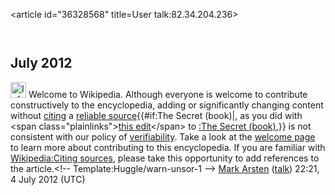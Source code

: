 <article id="36328568" title=User talk:82.34.204.236>
	<talkpage id="36328568" title="User talk:82.34.204.236">

== July 2012 ==

[[Image:Information.svg|25px|alt=|link=]] Welcome to Wikipedia. Although everyone is welcome to contribute constructively to the encyclopedia, adding or significantly changing content without [[Wikipedia:Citing sources|citing]] a [[Wikipedia:Reliable sources|reliable source]]{{#if:The Secret (book)|, as you did with &lt;span class=&quot;plainlinks&quot;&gt;[http://en.wikipedia.org/wiki/The_Secret_(book)?diff=500714980 this edit]&lt;/span&gt; to [[:The Secret (book)]],}} is not consistent with our policy of [[Wikipedia:Verifiability|verifiability]]. Take a look at the [[Wikipedia:Introduction|welcome page]] to learn more about contributing to this encyclopedia.  If you are familiar with [[Wikipedia:Citing sources]], please take this opportunity to add references to the article.&lt;!-- Template:Huggle/warn-unsor-1 --&gt; [[User:Mark Arsten|Mark Arsten]] ([[User talk:Mark Arsten|talk]]) 22:21, 4 July 2012 (UTC)
	</talkpage>
</article>